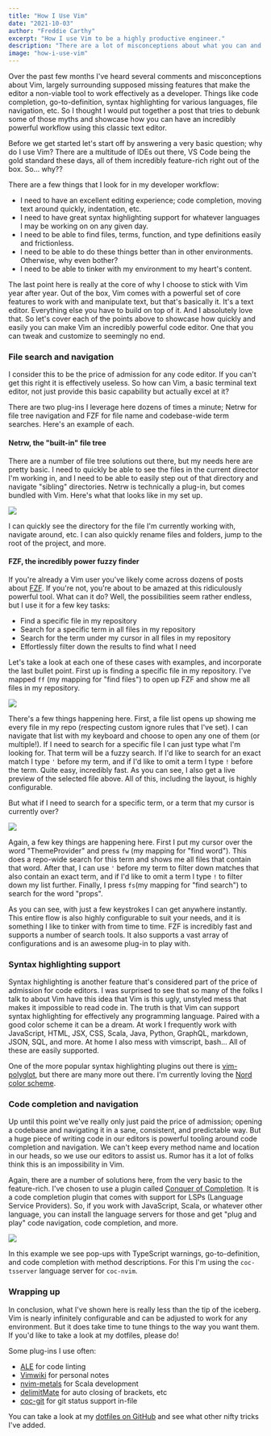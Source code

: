 ```yaml
---
title: "How I Use Vim"
date: "2021-10-03"
author: "Freddie Carthy"
excerpt: "How I use Vim to be a highly productive engineer."
description: "There are a lot of misconceptions about what you can and can't do in Vim. Let's go over some of the most common things engineers need to be productive and how Vim can excel in those tasks. We'll cover code navigation, repo-wide search, some useful plug-ins, and more."
image: "how-i-use-vim"
---
```


<p>
Over the past few months I've heard several comments and misconceptions about Vim, largely surrounding supposed missing features that make the editor a non-viable tool to work effectively as a developer. Things like code completion, go-to-definition, syntax highlighting for various languages, file navigation, etc. <RandomHighlight>So I thought I would put together a post that tries to debunk some of those myths and showcase how you can have an incredibly powerful workflow using this classic text editor</RandomHighlight>.
</p>

<p>
Before we get started let's start off by answering a very basic question; <RandomHighlight>why do I use Vim?</RandomHighlight> There are a multitude of IDEs out there, VS Code being the gold standard these days, all of them incredibly feature-rich right out of the box. So... why??
</p>

<p>
There are a few things that I look for in my developer workflow:
</p>

* I need to have an excellent editing experience; code completion, moving text around quickly, indentation, etc.
* I need to have great syntax highlighting support for whatever languages I may be working on on any given day.
* I need to be able to find files, terms, function, and type definitions easily and frictionless.
* I need to be able to do these things better than in other environments. Otherwise, why even bother?
* I need to be able to tinker with my environment to my heart's content.

<p>
The last point here is really at the core of why I choose to stick with Vim year after year. Out of the box, Vim comes with a powerful set of core features to work with and manipulate text, but that's basically it. It's a text editor. Everything else you have to build on top of it. And I absolutely love that. <RandomHighlight>So let's cover each of the points above to showcase how quickly and easily you can make Vim an incredibly powerful code editor</RandomHighlight>. One that you can tweak and customize to seemingly no end.
</p>

### File search and navigation
<p>
<RandomHighlight>I consider this to be the price of admission for any code editor</RandomHighlight>. If you can't get this right it is effectively useless. So how can Vim, a basic terminal text editor, not just provide this basic capability but actually excel at it?
</p>

<p>
There are two plug-ins I leverage here dozens of times a minute; Netrw for file tree navigation and FZF for file name and codebase-wide term searches. Here's an example of each.
</p>

#### Netrw, the "built-in" file tree
<p>
There are a number of file tree solutions out there, but my needs here are pretty basic. <RandomHighlight>I need to quickly be able to see the files in the current director I'm working in</RandomHighlight>, and I need to be able to easily step out of that directory and navigate "sibling" directories. Netrw is technically a plug-in, but comes bundled with Vim. Here's what that looks like in my set up.
</p>

<img src="/videos/blog/why-i-use-vim/netrw.gif" />

<p>
I can quickly see the directory for the file I'm currently working with, navigate around, etc. I can also quickly rename files and folders, jump to the root of the project, and more.
</p>

#### FZF, the incredibly power fuzzy finder
<p>
If you're already a Vim user you've likely come across dozens of posts about <a href="https://github.com/junegunn/fzf.vim" target="_blank">FZF</a>. If you're not, you're about to be amazed at this ridiculously powerful tool. <RandomHighlight>What can it do? Well, the possibilities seem rather endless</RandomHighlight>, but I use it for a few key tasks:
</p>

* Find a specific file in my repository
* Search for a specific term in all files in my repository
* Search for the term under my cursor in all files in my repository
* Effortlessly filter down the results to find what I need

<p>
Let's take a look at each one of these cases with examples, and incorporate the last bullet point. First up is finding a specific file in my repository. I've mapped <code>ff</code> (my mapping for "find files") to open up FZF and show me all files in my repository.
</p>

<img src="/videos/blog/why-i-use-vim/fzf-files.gif" />

<p>
There's a few things happening here. First, a file list opens up showing me every file in my repo (respecting custom ignore rules that I've set). I can navigate that list with my keyboard and choose to open any one of them (or multiple!). If I need to search for a specific file I can just type what I'm looking for. That term will be a fuzzy search. If I'd like to search for an exact match I type <code>'</code> before my term, and if I'd like to omit a term I type <code>!</code> before the term. <RandomHighlight>Quite easy, incredibly fast</RandomHighlight>. As you can see, I also get a live preview of the selected file above. All of this, including the layout, is highly configurable.
</p>

<p>
But what if I need to search for a specific term, or a term that my cursor is currently over?
</p>

<img src="/videos/blog/why-i-use-vim/fzf-search.gif" />

<p>
Again, a few key things are happening here. First I put my cursor over the word "ThemeProvider" and press <code>fw</code> (my mapping for "find word"). This does a repo-wide search for this term and shows me all files that contain that word. After that, I can use <code>'</code> before my term to filter down matches that also contain an exact term, and if I'd like to omit a term I type <code>!</code> to filter down my list further. Finally, I press <code>fs</code>(my mapping for "find search") to search for the word "props".
</p>

<p>
<RandomHighlight>As you can see, with just a few keystrokes I can get anywhere instantly</RandomHighlight>. This entire flow is also highly configurable to suit your needs, and it is something I like to tinker with from time to time. FZF is incredibly fast and supports a number of search tools. It also supports a vast array of configurations and is an awesome plug-in to play with.
</p>

### Syntax highlighting support
<p>
Syntax highlighting is another feature that's considered part of the price of admission for code editors. I was surprised to see that so many of the folks I talk to about Vim have this idea that Vim is this ugly, unstyled mess that makes it impossible to read code in. The truth is that Vim can support syntax highlighting for effectively any programming language. Paired with a good color scheme it can be a dream. At work I frequently work with JavaScript, HTML, JSX, CSS, Scala, Java, Python, GraphQL, markdown, JSON, SQL, and more. At home I also mess with vimscript, bash... All of these are easily supported.
</p>

<p>
One of the more popular syntax highlighting plugins out there is <a href="https://github.com/sheerun/vim-polyglot" target="_blank">vim-polyglot</a>, but there are many more out there. I'm currently loving the <a href="https://www.nordtheme.com/" target="_blank">Nord color scheme</a>.
</p>

### Code completion and navigation
<p>
Up until this point we've really only just paid the price of admission; opening a codebase and navigating it in a sane, consistent, and predictable way. <RandomHighlight>But a huge piece of writing code in our editors is powerful tooling around code completion and navigation</RandomHighlight>. We can't keep every method name and location in our heads, so we use our editors to assist us. Rumor has it a lot of folks think this is an impossibility in Vim.
</p>

<p>
Again, there are a number of solutions here, from the very basic to the feature-rich. I've chosen to use a plugin called <a href="https://github.com/neoclide/coc.nvim" target="_blank">Conquer of Completion</a>. It is a code completion plugin that comes with support for LSPs (Language Service Providers). So, if you work with JavaScript, Scala, or whatever other language, you can install the language servers for those and get "plug and play" code navigation, code completion, and more.
</p>

<img src="/videos/blog/why-i-use-vim/coc-definition.gif" />

<p>
In this example we see pop-ups with TypeScript warnings, go-to-definition, and code completion with method descriptions. For this I'm using the <code>coc-tsserver</code> language server for <code>coc-nvim</code>.
</p>

### Wrapping up
<p>
In conclusion, what I've shown here is really less than the tip of the iceberg. Vim is nearly infinitely configurable and can be adjusted to work for any environment. But it does take time to tune things to the way you want them. If you'd like to take a look at my dotfiles, please do!
</p>

<p>
Some plug-ins I use often:
</p>

* <a href="https://github.com/dense-analysis/ale" target="_blank">ALE</a> for code linting
* <a href="https://github.com/vimwiki/vimwiki" target="_blank">Vimwiki</a> for personal notes
* <a href="https://github.com/scalameta/nvim-metals" target="_blank">nvim-metals</a> for Scala development
* <a href="https://github.com/Raimondi/delimitMate" target="_blank">delimitMate</a> for auto closing of brackets, etc
* <a href="https://github.com/neoclide/coc-git" target="_blank">coc-git</a> for git status support in-file

You can take a look at my <a href="https://github.com/gjunkie/dotfiles/tree/main/configs/vim" target="_blank">dotfiles on GitHub</a> and see what other nifty tricks I've added.
